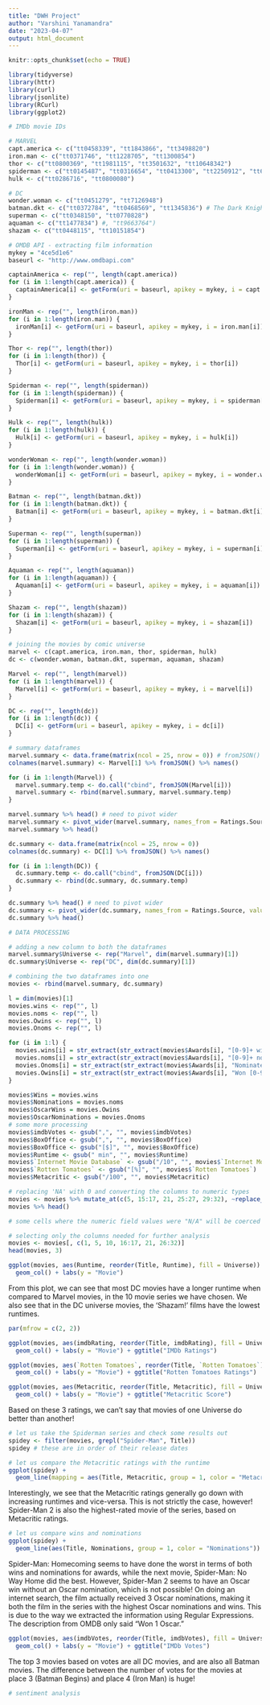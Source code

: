 ```yaml
---
title: "DWH Project"
author: "Varshini Yanamandra"
date: "2023-04-07"
output: html_document
---
```


```r
knitr::opts_chunk$set(echo = TRUE)
```

```r
library(tidyverse)
library(httr)
library(curl)
library(jsonlite)
library(RCurl)
library(ggplot2)
```

```r
# IMDb movie IDs

# MARVEL
capt.america <- c("tt0458339", "tt1843866", "tt3498820")
iron.man <- c("tt0371746", "tt1228705", "tt1300854")
thor <- c("tt0800369", "tt1981115", "tt3501632", "tt10648342")
spiderman <- c("tt0145487", "tt0316654", "tt0413300", "tt2250912", "tt6320628", "tt10872600")
hulk <- c("tt0286716", "tt0800080")

# DC
wonder.woman <- c("tt0451279", "tt7126948")
batman.dkt <- c("tt0372784", "tt0468569", "tt1345836") # The Dark Knight Trilogy
superman <- c("tt0348150", "tt0770828")
aquaman <- c("tt1477834") #, "tt9663764")
shazam <- c("tt0448115", "tt10151854")
```

```r
# OMDB API - extracting film information
mykey = "4ce5d1e6"
baseurl <- "http://www.omdbapi.com"

captainAmerica <- rep("", length(capt.america))
for (i in 1:length(capt.america)) {
  captainAmerica[i] <- getForm(uri = baseurl, apikey = mykey, i = capt.america[i])
}

ironMan <- rep("", length(iron.man))
for (i in 1:length(iron.man)) {
  ironMan[i] <- getForm(uri = baseurl, apikey = mykey, i = iron.man[i])
}

Thor <- rep("", length(thor))
for (i in 1:length(thor)) {
  Thor[i] <- getForm(uri = baseurl, apikey = mykey, i = thor[i])
}

Spiderman <- rep("", length(spiderman))
for (i in 1:length(spiderman)) {
  Spiderman[i] <- getForm(uri = baseurl, apikey = mykey, i = spiderman[i])
}

Hulk <- rep("", length(hulk))
for (i in 1:length(hulk)) {
  Hulk[i] <- getForm(uri = baseurl, apikey = mykey, i = hulk[i])
}

wonderWoman <- rep("", length(wonder.woman))
for (i in 1:length(wonder.woman)) {
  wonderWoman[i] <- getForm(uri = baseurl, apikey = mykey, i = wonder.woman[i])
}

Batman <- rep("", length(batman.dkt))
for (i in 1:length(batman.dkt)) {
  Batman[i] <- getForm(uri = baseurl, apikey = mykey, i = batman.dkt[i])
}

Superman <- rep("", length(superman))
for (i in 1:length(superman)) {
  Superman[i] <- getForm(uri = baseurl, apikey = mykey, i = superman[i])
}

Aquaman <- rep("", length(aquaman))
for (i in 1:length(aquaman)) {
  Aquaman[i] <- getForm(uri = baseurl, apikey = mykey, i = aquaman[i])
}

Shazam <- rep("", length(shazam))
for (i in 1:length(shazam)) {
  Shazam[i] <- getForm(uri = baseurl, apikey = mykey, i = shazam[i])
}
```

```r
# joining the movies by comic universe
marvel <- c(capt.america, iron.man, thor, spiderman, hulk)
dc <- c(wonder.woman, batman.dkt, superman, aquaman, shazam)

Marvel <- rep("", length(marvel))
for (i in 1:length(marvel)) {
  Marvel[i] <- getForm(uri = baseurl, apikey = mykey, i = marvel[i])
}

DC <- rep("", length(dc))
for (i in 1:length(dc)) {
  DC[i] <- getForm(uri = baseurl, apikey = mykey, i = dc[i])
}
```

```r
# summary dataframes
marvel.summary <- data.frame(matrix(ncol = 25, nrow = 0)) # fromJSON() response has 25 attributes
colnames(marvel.summary) <- Marvel[1] %>% fromJSON() %>% names()

for (i in 1:length(Marvel)) {
  marvel.summary.temp <- do.call("cbind", fromJSON(Marvel[i]))
  marvel.summary <- rbind(marvel.summary, marvel.summary.temp)
}

marvel.summary %>% head() # need to pivot wider
marvel.summary <- pivot_wider(marvel.summary, names_from = Ratings.Source, values_from = Ratings.Value)
marvel.summary %>% head()

dc.summary <- data.frame(matrix(ncol = 25, nrow = 0))
colnames(dc.summary) <- DC[1] %>% fromJSON() %>% names()

for (i in 1:length(DC)) {
  dc.summary.temp <- do.call("cbind", fromJSON(DC[i]))
  dc.summary <- rbind(dc.summary, dc.summary.temp)
}

dc.summary %>% head() # need to pivot wider
dc.summary <- pivot_wider(dc.summary, names_from = Ratings.Source, values_from = Ratings.Value)
dc.summary %>% head()
```

```r
# DATA PROCESSING

# adding a new column to both the dataframes
marvel.summary$Universe <- rep("Marvel", dim(marvel.summary)[1])
dc.summary$Universe <- rep("DC", dim(dc.summary)[1])

# combining the two dataframes into one
movies <- rbind(marvel.summary, dc.summary)

l = dim(movies)[1]
movies.wins <- rep("", l)
movies.noms <- rep("", l)
movies.Owins <- rep("", l)
movies.Onoms <- rep("", l)

for (i in 1:l) {
  movies.wins[i] = str_extract(str_extract(movies$Awards[i], "[0-9]+ win"), "[0-9]+") # extract number of wins
  movies.noms[i] = str_extract(str_extract(movies$Awards[i], "[0-9]+ nomination"), "[0-9]+") # extract number of nominations
  movies.Onoms[i] = str_extract(str_extract(movies$Awards[i], "Nominated for [0-9]+ Oscar"), "[0-9]+") # extract number of Oscar nominations
  movies.Owins[i] = str_extract(str_extract(movies$Awards[i], "Won [0-9]+ Oscar"), "[0-9]+") # extract number of Oscar wins
}

movies$Wins = movies.wins
movies$Nominations = movies.noms
movies$OscarWins = movies.Owins
movies$OscarNominations = movies.Onoms
# some more processing
movies$imdbVotes <- gsub(",", "", movies$imdbVotes)
movies$BoxOffice <- gsub(",", "", movies$BoxOffice)
movies$BoxOffice <- gsub("[$]", "", movies$BoxOffice)
movies$Runtime <- gsub(" min", "", movies$Runtime)
movies$`Internet Movie Database` <- gsub("/10", "", movies$`Internet Movie Database`)
movies$`Rotten Tomatoes` <- gsub("[%]", "", movies$`Rotten Tomatoes`)
movies$Metacritic <- gsub("/100", "", movies$Metacritic)

# replacing 'NA' with 0 and converting the columns to numeric types
movies <- movies %>% mutate_at(c(5, 15:17, 21, 25:27, 29:32), ~replace_na(., "0")) %>% mutate_at(c(5, 15:17, 21, 25:27, 29:32), as.numeric)
movies %>% head()

# some cells where the numeric field values were "N/A" will be coerced to NA when using as.numeric() - this is ok, since they are null values originally. None of the numeric values are being lost.
```

```r
# selecting only the columns needed for further analysis
movies <- movies[, c(1, 5, 10, 16:17, 21, 26:32)]
head(movies, 3)
```

```r
ggplot(movies, aes(Runtime, reorder(Title, Runtime), fill = Universe)) +
  geom_col() + labs(y = "Movie")
```

From this plot, we can see that most DC movies have a longer runtime when compared to Marvel movies, in the 10 movie series we have chosen. We also see that in the DC universe movies, the 'Shazam!' films have the lowest runtimes.

```r
par(mfrow = c(2, 2))

ggplot(movies, aes(imdbRating, reorder(Title, imdbRating), fill = Universe)) +
  geom_col() + labs(y = "Movie") + ggtitle("IMDb Ratings")

ggplot(movies, aes(`Rotten Tomatoes`, reorder(Title, `Rotten Tomatoes`), fill = Universe)) +
  geom_col() + labs(y = "Movie") + ggtitle("Rotten Tomatoes Ratings")

ggplot(movies, aes(Metacritic, reorder(Title, Metacritic), fill = Universe)) +
  geom_col() + labs(y = "Movie") + ggtitle("Metacritic Score")
```

Based on these 3 ratings, we can't say that movies of one Universe do better than another!

```r
# let us take the Spiderman series and check some results out
spidey <- filter(movies, grepl("Spider-Man", Title))
spidey # these are in order of their release dates

# let us compare the Metacritic ratings with the runtime
ggplot(spidey) +
  geom_line(mapping = aes(Title, Metacritic, group = 1, color = "Metacritic Rating")) + geom_point(mapping = aes(Title, Metacritic, group = 1, color = "Metacritic Rating")) + geom_line(mapping = aes(Title, Runtime, group = 1, color = "Runtime")) + geom_point(mapping = aes(Title, Runtime, group = 1, color = "Runtime")) + theme(axis.text.x = element_text(angle = 90))
```

Interestingly, we see that the Metacritic ratings generally go down with increasing runtimes and vice-versa. This is not strictly the case, however! Spider-Man 2 is also the highest-rated movie of the series, based on Metacritic ratings.

```r
# let us compare wins and nominations
ggplot(spidey) +
  geom_line(aes(Title, Nominations, group = 1, color = "Nominations")) + geom_point(aes(Title, Nominations, group = 1, color = "Nominations")) + geom_line(aes(Title, Wins, group = 1, color = "Wins")) + geom_point(aes(Title, Wins, group = 1, color = "Wins")) + geom_line(aes(Title, OscarNominations, group = 1, color = "Oscar Nominations")) + geom_point(aes(Title, OscarNominations, group = 1, color = "Oscar Nominations")) + geom_line(aes(Title, OscarWins, group = 1, color = "Oscar Wins")) + geom_point(aes(Title, OscarWins, group = 1, color = "Oscar Wins")) + theme(axis.text.x = element_text(angle = 90))
```

Spider-Man: Homecoming seems to have done the worst in terms of both wins and nominations for awards, while the next movie, Spider-Man: No Way Home did the best. However, Spider-Man 2 seems to have an Oscar win without an Oscar nomination, which is not possible! On doing an internet search, the film actually received 3 Oscar nominations, making it both the film in the series with the highest Oscar nominations and wins. This is due to the way we extracted the information using Regular Expressions. The description from OMDB only said "Won 1 Oscar."

```r
ggplot(movies, aes(imdbVotes, reorder(Title, imdbVotes), fill = Universe)) +
  geom_col() + labs(y = "Movie") + ggtitle("IMDb Votes")
```

The top 3 movies based on votes are all DC movies, and are also all Batman movies. The difference between the number of votes for the movies at place 3 (Batman Begins) and place 4 (Iron Man) is huge!

```r
# sentiment analysis
```

